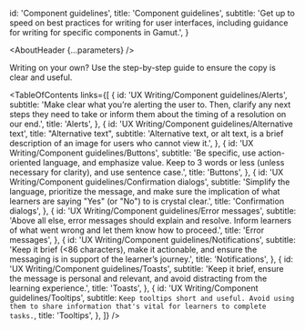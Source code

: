 

  id: 'Component guidelines',
  title: 'Component guidelines',
  subtitle: 'Get up to speed on best practices for writing for user interfaces, including guidance for writing for specific components in Gamut.',
  }

<Meta title='UX Writing/Component guidelines/About' />

<AboutHeader {...parameters} />

Writing on your own? Use the <LinkTo id="UX Writing/DIY UX writing in 8 steps">step-by-step guide</LinkTo> to ensure the copy is clear and useful.

<TableOfContents
 links={[
   {
     id: 'UX Writing/Component guidelines/Alerts',
     subtitle: 'Make clear what you’re alerting the user to. Then, clarify any next steps they need to take or inform them about the timing of a resolution on our end.',
     title: 'Alerts',
   },
   {
     id: 'UX Writing/Component guidelines/Alternative text',
     title: "Alternative text",
      subtitle: 'Alternative text, or alt text, is a brief description of an image for users who cannot view it.',
   },
   {
     id: 'UX Writing/Component guidelines/Buttons',
     subtitle: 'Be specific, use action-oriented language, and emphasize value. Keep to 3 words or less (unless necessary for clarity), and use sentence case.',
     title: 'Buttons',
   },
   {
     id: 'UX Writing/Component guidelines/Confirmation dialogs',
     subtitle: 'Simplify the language, prioritize the message, and make sure the implication of what learners are saying "Yes" (or "No") to is crystal clear.',
     title: 'Confirmation dialogs',
   },
   {
     id: 'UX Writing/Component guidelines/Error messages',
     subtitle: 'Above all else, error messages should explain and resolve. Inform learners of what went wrong and let them know how to proceed.',
     title: 'Error messages',
   },
   {
     id: 'UX Writing/Component guidelines/Notifications',
     subtitle: 'Keep it brief (<86 characters), make it actionable, and ensure the messaging is in support of the learner’s journey.',
     title: 'Notifications',
   },
   {
     id: 'UX Writing/Component guidelines/Toasts',
     subtitle: 'Keep it brief, ensure the message is personal and relevant, and avoid distracting from the learning experience.',
     title: 'Toasts',
   },
   {
     id: 'UX Writing/Component guidelines/Tooltips',
     subtitle: `Keep tooltips short and useful. Avoid using them to share information that's vital for learners to complete tasks.`,
     title: 'Tooltips',
   },
 ]}
/>
